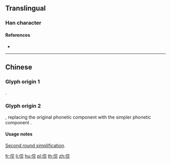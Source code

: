 {{character info/new}}
{{also|俔}}
==Translingual==

===Han character===
{{Han char|rn=9|rad=人|as=04|sn=6|four=|canj=OBHU,XOBHU|ids=⿰亻见}}

====References====
* {{Han ref|kx=0096.121|hdz=10122.011|uh=4F23|ud=20259}}

----

==Chinese==

===Glyph origin 1===
{{Han simp|俔|f=見|t=见}}.
{{zh-see|俔}}

===Glyph origin 2===
{{Han simp|健}}, replacing the original phonetic component {{och-l|建}} with the simpler phonetic component {{zh-l|见|jiàn}}.
{{zh-see|健|o}}

====Usage notes====
[[w:Second round of simplified Chinese characters|Second round simplification]].

[[fr:伣]]
[[li:伣]]
[[hu:伣]]
[[pl:伣]]
[[th:伣]]
[[zh:伣]]